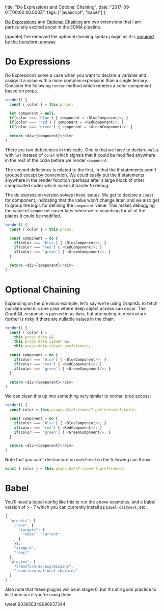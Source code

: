   title: "Do Expressions and Optional Chaining",
  date: "2017-09-01T00:00:00.000Z",
  tags: ["javascript", "babel"]
};

[Do Expressions][do-babel] and [Optional
Chaining][optional-babel] are two extensions that I am
particularly excited about in the ECMA pipeline.

[update] I've removed the optional chaining syntax plugin as
it is
[required by the transform anyway](https://twitter.com/left_pad/status/903979780374188036).

# Do Expressions

Do Expressions solve a case when you want to declare a
variable and assign it a value with a more complex
expression than a single ternary. Consider the following
`render` method which renders a color component based on
props.

```js
render() {
  const { color } = this.props;

  let component = null;
  if(color === 'blue') { component = <BlueComponent/>; }
  if(color === 'red') { component = <RedComponent/>; }
  if(color === 'green') { component = <GreenComponent/>; }

  return <div>{component}</div>
}
```

There are two deficencies in this code. One is that we have
to declare `value` with `let` instead of `const` which
signals that it could be modified anywhere in the rest of
the code before we render `component`.

The second deficiency is related to the first, in that the
if statements aren't grouped except by convention. We could
easily put the if statements anywhere in the render function
(perhaps after a large block of other complicated code)
which makes it harder to debug.

The do expression version solves these issues. We get to
declare a `const` for component, indicating that the value
won't change later, and we also get to group the logic for
defining the `component` value. This makes debugging the
value of `component` easier later when we're searching for
all of the places it could be modified.

```js
render() {
  const { color } = this.props;

  const component = do {
    if(color === 'blue') { <BlueComponent/>; }
    if(color === 'red') { <RedComponent/>; }
    if(color === 'green') { <GreenComponent/>; }
  }

  return <div>{component}</div>
}
```

# Optional Chaining

Expanding on the previous example, let's say we're using
GraphQL to fetch our data which is one case where deep
object access can occur. The GraphQL response is passed in
as `data`, but attempting to destructure further is risky if
there are nullable values in the chain.

```js
render() {
  const { color } =
    this.props.data &&
    this.props.data.viewer &&
    this.props.data.viewer.preferences;

  const component = do {
    if(color === 'blue') { <BlueComponent/>; }
    if(color === 'red') { <RedComponent/>; }
    if(color === 'green') { <GreenComponent/>; }
  }

  return <div>{component}</div>
}
```

We can clean this up into something very similar to normal
prop access:

```js
render() {
  const color = this.props.data?.viewer?.preferences?.color;

  const component = do {
    if(color === 'blue') { <BlueComponent/>; }
    if(color === 'red') { <RedComponent/>; }
    if(color === 'green') { <GreenComponent/>; }
  }

  return <div>{component}</div>
}
```

Note that you can't destructure on `undefined` so the
following can throw:

```js
const { color } = this.props.data?.viewer?.preferences;
```

# Babel

You'll need a babel config like this to run the above
examples, and a babel version of >= 7 which you can
currently install as `babel-cli@next`, etc.

```js
{
  "presets": [
    ["env", {
      "targets": {
        "node": "current"
      }
    }],
    "stage-0",
    "react"
  ],
  "plugins": [
    "transform-do-expressions",
    "transform-optional-chaining"
  ]
}
```

Also note that these plugins will be in stage-0, but it's
still good practice to list them out if you're using them.

tweet 903956349696057344

[do-babel]:
  https://babeljs.io/docs/plugins/transform-do-expressions/
[optional-babel]:
  https://www.npmjs.com/package/babel-plugin-transform-optional-chaining
